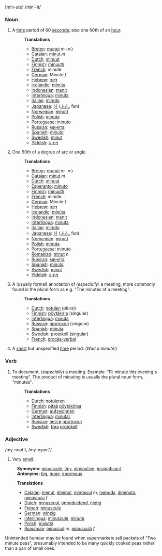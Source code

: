 [min-ute] /min'-it/

===Noun===
# A [[time]] period of 60 [[second]]s; also one 60th of an [[hour]].
#:'''Translations'''
#:*[[Breton]]: [[munut]] ''m'' -où
#:*[[Catalan]]: [[minut]] ''m''
#:*[[Dutch]]: [[minuut]]
#:*[[Finnish]]: [[minuutti]]
#:*[[French]]: minute
#:*[[German]]: Minute ''f''
#:*[[Hebrew]]: [[דקה]]
#:*[[Icelandic]]: [[mínúta]]
#:*[[Indonesian]]: [[menit]]
#:*[[Interlingua]]: [[minuta]]
#:*[[Italian]]: [[minuto]]
#:*[[Japanese]]: [[分]] ([[ふん]], fun)
#:*[[Norwegian]]: [[minutt]]
#:*[[Polish]]: [[minuta]]
#:*[[Portuguese]]: [[minuto]]
#:*[[Russian]]: [[минута]]
#:*[[Spanish]]: [[minuto]]
#:*[[Swedish]]: [[minut]]
#:*[[Yiddish]]: [[מינוט]]
# One 60th of a [[degree]] of [[arc]] or [[angle]].
#:'''Translations'''
#:*[[Breton]]: [[munut]] ''m'' -où
#:*[[Catalan]]: [[minut]] ''m''
#:*[[Dutch]]: [[minuut]]
#:*[[Esperanto]]: [[minuto]]
#:*[[Finnish]]: [[minuutti]]
#:*[[French]]: minute
#:*[[German]]: Minute ''f''
#:*[[Hebrew]]: [[דקה]]
#:*[[Icelandic]]: [[mínúta]]
#:*[[Indonesian]]: [[menit]]
#:*[[Interlingua]]: [[minuta]]
#:*[[Italian]]: [[minuto]]
#:*[[Japanese]]: [[分]] ([[ふん]], fun)
#:*[[Norwegian]]: [[minutt]]
#:*[[Polish]]: [[minuta]]
#:*[[Portuguese]]: [[minuto]]
#:*[[Romanian]]: [[minut]] ''n''
#:*[[Russian]]: [[минута]]
#:*[[Spanish]]: [[minuto]]
#:*[[Swedish]]: [[minut]]
#:*[[Yiddish]]: [[מינוט]]
# A (usually formal) annotation of (''especially'') a meeting, more commonly found in the plural form as e.g. "The minutes of a meeting".
#:'''Translations'''
#:*[[Dutch]]: [[notulen]] (plural)
#:*[[Finnish]]: [[pöytäkirja]] (singular)
#:*[[Interlingua]]: [[minuta]]
#:*[[Russian]]: [[протокол]] (singular)
#:*[[Spanish]]: [[minuta]]
#:*[[Swedish]]: [[protokoll]] (singular)
#:*[[French]]: [[procès-verbal]]
# A [[short]] but unspecified [[time]] period.  (''Wait a minute!'')

===Verb===
# To document, (''especially'') a meeting. Example: "I'll minute this evening's meeting". The product of minuting is usually the plural noun form, "minutes".
#:'''Translations'''
#:*[[Dutch]]: [[notuleren]]
#:*[[Finnish]]: [[pitää]] [[pöytäkirja|pöytäkirjaa]]
#:*[[German]]: [[aufzeichnen]]
#:*[[Interlingua]]: [[minutar]]
#:*[[Russian]]: [[вести]] [[протокол]]
#:*[[Swedish]]: [[föra]] [[protokoll]]


===Adjective===
/my-noot'/, /my-nyoot'/
# Very [[small]]. 
:'''Synonyms:''' [[minuscule]], [[tiny]], [[diminutive]], [[insignificant]] 
:'''Antonyms:''' [[big]], [[huge]], [[enormous]]

:'''Translations'''
:*[[Catalan]]: [[menut]], [[diminut]], [[minúscul]] ''m'', [[menuda]], [[diminuta]], [[minúscula]] ''f''
:*[[Dutch]]: [[minuscuul]], [[onbeduidend]], [[nietig]]
:*[[French]]: [[minuscule]]
:*[[German]]: [[winzig]]
:*[[Interlingua]]: [[minuscule]], [[minute]]
:*[[Polish]]: [[malutki]]
:*[[Romanian]]: [[minuscul]] ''m'', [[minusculă]] ''f''

Unintended humour may be found when supermarkets sell packets of "Two minute peas", presumably intended to be many quickly cooked peas rather than a pair of small ones.
